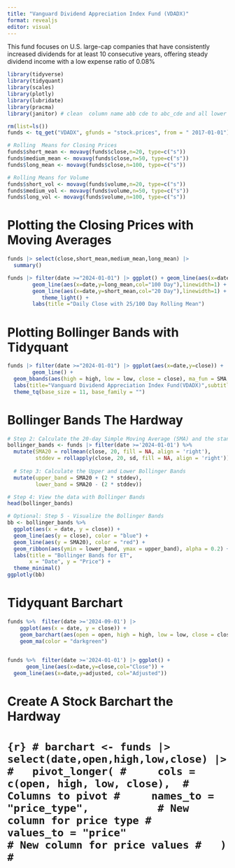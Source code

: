 ---
title: "Vanguard Dividend Appreciation Index Fund (VDADX)"
format: revealjs
editor: visual
---

This fund focuses on U.S. large-cap companies that have consistently increased dividends for at least 10 consecutive years, offering steady dividend income with a low expense ratio of 0.08%

```{r}
library(tidyverse)
library(tidyquant)
library(scales)
library(plotly)
library(lubridate)
library(pracma)
library(janitor) # clean  column name abb cde to abc_cde and all lower case
```
```{r}
rm(list=ls())
funds <- tq_get("VDADX", gfunds = "stock.prices", from = " 2017-01-01")
```
```{r}
# Rolling  Means for Closing Prices
funds$short_mean <- movavg(funds$close,n=20, type=c("s"))
funds$medium_mean <- movavg(funds$close,n=50, type=c("s"))
funds$long_mean <- movavg(funds$close,n=100, type=c("s"))
```
```{r}
# Rolling Means for Volume
funds$short_vol <- movavg(funds$volume,n=20, type=c("s"))
funds$medium_vol <- movavg(funds$volume,n=50, type=c("s"))
funds$long_vol <- movavg(funds$volume,n=100, type=c("s"))
```

# Plotting the Closing Prices with Moving Averages

```{r}
funds |> select(close,short_mean,medium_mean,long_mean) |> 
  summary() 
```

```{r}

funds |> filter(date >="2024-01-01") |> ggplot() + geom_line(aes(x=date,y=close,col="Close"),linewidth=1) +
        geom_line(aes(x=date,y=long_mean,col="100 Day"),linewidth=1) + 
        geom_line(aes(x=date,y=short_mean,col="20 Day"),linewidth=1) +
           theme_light() +
        labs(title ="Daily Close with 25/100 Day Rolling Mean") 
```

# Plotting Bollinger Bands with Tidyquant

```{r}
funds |> filter(date >="2024-01-01") |> ggplot(aes(x=date,y=close)) + 
        geom_line() +
  geom_bbands(aes(high = high, low = low, close = close), ma_fun = SMA, n = 20) +
  labs(title="Vanguard Dividend Appreciation Index Fund(VDADX)",subtitle="(Bollinger Bands using 20 Day Moving Average)") +
  theme_tq(base_size = 11, base_family = "")

```

# Bollinger Bands The Hardway

```{r}

# Step 2: Calculate the 20-day Simple Moving Average (SMA) and the standard deviation
bollinger_bands <- funds |> filter(date >='2024-01-01') %>%
  mutate(SMA20 = rollmean(close, 20, fill = NA, align = 'right'), 
         stddev = rollapply(close, 20, sd, fill = NA, align = 'right')) %>%
  
  # Step 3: Calculate the Upper and Lower Bollinger Bands
  mutate(upper_band = SMA20 + (2 * stddev),
         lower_band = SMA20 - (2 * stddev))

# Step 4: View the data with Bollinger Bands
head(bollinger_bands)

# Optional: Step 5 - Visualize the Bollinger Bands
bb <- bollinger_bands %>% 
  ggplot(aes(x = date, y = close)) +
  geom_line(aes(y = close), color = "blue") +
  geom_line(aes(y = SMA20), color = "red") +
  geom_ribbon(aes(ymin = lower_band, ymax = upper_band), alpha = 0.2) +
  labs(title = "Bollinger Bands for ET",
       x = "Date", y = "Price") +
  theme_minimal()
ggplotly(bb)
```

# Tidyquant Barchart

```{r}
funds %>%  filter(date >='2024-09-01') |>
    ggplot(aes(x = date, y = close)) +
    geom_barchart(aes(open = open, high = high, low = low, close = close)) +
    geom_ma(color = "darkgreen") 
    
```

```{r}
funds %>%  filter(date >='2024-01-01') |> ggplot() +
      geom_line(aes(x=date,y=close,col="Close")) +
  geom_line(aes(x=date,y=adjusted, col="Adjusted"))

```
# Create A Stock Barchart the Hardway

# ```{r}
# barchart <- funds |> select(date,open,high,low,close) |>
#   pivot_longer(
#     cols = c(open, high, low, close),  # Columns to pivot
#     names_to = "price_type",           # New column for price type
#     values_to = "price"                # New column for price values
#   )
# ```
